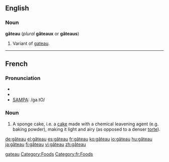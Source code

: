 ==English==

===Noun===
'''gâteau''' (''plural'' '''gâteaux''' or '''gâteaus''')

#Variant of [[gateau]].

[[Category:English words spelled with diacritics|gateau]]
[[Category:Foods]]

----
==French==

===Pronunciation===
*{{audio|Fr-gâteau.ogg|audio}}
*{{IPA|lang=fr|/ɡa.tɔ/}}
*[[w:SAMPA|SAMPA]]: /ga.tO/

===Noun===
{{fr-noun|m|x}}

#A sponge cake, i.e. a [[cake]] made with a chemical leavening agent (e.g. baking powder), making it light and airy (as opposed to a denser [[torte]]).

[[Category:fr:Foods]]
[[de:gâteau]]
[[el:gâteau]]
[[es:gâteau]]
[[fr:gâteau]]
[[ko:gâteau]]
[[io:gâteau]]
[[hu:gâteau]]
[[ja:gâteau]]
[[fi:gâteau]]
[[vi:gâteau]]
[[zh:gâteau]]